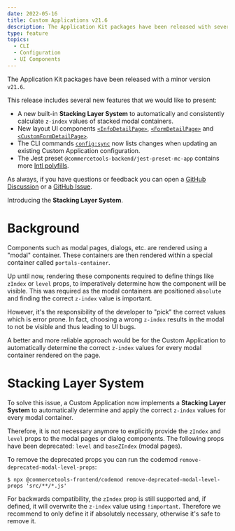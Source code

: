 ```yaml
---
date: 2022-05-16
title: Custom Applications v21.6
description: The Application Kit packages have been released with several new features.
type: feature
topics:
  - CLI
  - Configuration
  - UI Components
---
```


The Application Kit packages have been released with a minor version `v21.6`.

This release includes several new features that we would like to present:

* A new built-in **Stacking Layer System** to automatically and consistently calculate `z-index` values of stacked modal containers.
* New layout UI components [`<InfoDetailPage>`](/api-reference/commercetools-frontend-application-components#infodetailpage), [`<FormDetailPage>`](/api-reference/commercetools-frontend-application-components#formdetailpage) and [`<CustomFormDetailPage>`](/api-reference/commercetools-frontend-application-components#customformdetailpage).
* The CLI commands [`config:sync`](/api-reference/cli#configsync) now lists changes when updating an existing Custom Application configuration.
* The Jest preset `@commercetools-backend/jest-preset-mc-app` contains more [Intl polyfills](https://formatjs.io/docs/polyfills/).

As always, if you have questions or feedback you can open a [GitHub Discussion](https://github.com/commercetools/merchant-center-application-kit/discussions) or a [GitHub Issue](https://github.com/commercetools/merchant-center-application-kit/issues).

<!-- more -->

Introducing the **Stacking Layer System**.

# Background

Components such as modal pages, dialogs, etc. are rendered using a "modal" container. These containers are then rendered within a special container called `portals-container`.

Up until now, rendering these components required to define things like `zIndex` or `level` props, to imperatively determine how the component will be visible.
This was required as the modal containers are positioned `absolute` and finding the correct `z-index` value is important.

However, it's the responsibility of the developer to "pick" the correct values which is error prone. In fact, choosing a wrong `z-index` results in the modal to not be visible and thus leading to UI bugs.

A better and more reliable approach would be for the Custom Application to automatically determine the correct `z-index` values for every modal container rendered on the page.

# Stacking Layer System

To solve this issue, a Custom Application now implements a **Stacking Layer System** to automatically determine and apply the correct `z-index` values for every modal container.

Therefore, it is not necessary anymore to explicitly provide the `zIndex` and `level` props to the modal pages or dialog components. The following props have been deprecated: `level` and `baseZIndex` (modal pages).

To remove the deprecated props you can run the codemod `remove-deprecated-modal-level-props`:

```
$ npx @commercetools-frontend/codemod remove-deprecated-modal-level-props 'src/**/*.js'
```

For backwards compatibility, the `zIndex` prop is still supported and, if defined, it will overwrite the `z-index` value using `!important`. Therefore we recommend to only define it if absolutely necessary, otherwise it's safe to remove it.
